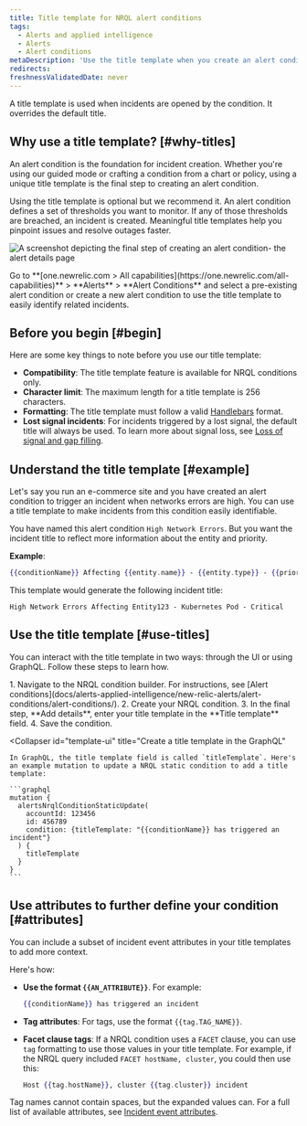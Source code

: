 ```yaml
---
title: Title template for NRQL alert conditions
tags:
  - Alerts and applied intelligence
  - Alerts
  - Alert conditions
metaDescription: 'Use the title template when you create an alert condition so you can easily identify related incidents.'
redirects:
freshnessValidatedDate: never
---
```


A title template is used when incidents are opened by the condition. It overrides the default title.

## Why use a title template? [#why-titles]

An alert condition is the foundation for incident creation. Whether you're using our guided mode or crafting a condition from a chart or policy, using a unique title template is the final step to creating an alert condition.

Using the title template is optional but we recommend it. An alert condition defines a set of thresholds you want to monitor. If any of those thresholds are breached, an incident is created. Meaningful title templates help you pinpoint issues and resolve outages faster.

<img
  title="alert details page"
  alt="A screenshot depicting the final step of creating an alert condition- the alert details page"
  src="/images/alerts_screenshot-crop_adding-alert-details-to-an-alert-condition.webp"
/>

<figcaption>
  Go to  <DNT>**[one.newrelic.com > All capabilities](https://one.newrelic.com/all-capabilities)**</DNT> > <DNT> **Alerts** </DNT> > <DNT> **Alert Conditions**</DNT> and select a pre-existing alert condition or create a new alert condition to use the title template to easily identify related incidents.
</figcaption>

## Before you begin [#begin]

Here are some key things to note before you use our title template:

* **Compatibility**: The title template feature is available for NRQL conditions only.
* **Character limit**: The maximum length for a title template is 256 characters.
* **Formatting**: The title template must follow a valid [Handlebars](https://handlebarsjs.com/guide/) format.
* **Lost signal incidents**: For incidents triggered by a lost signal, the default title will always be used. To learn more about signal loss, see [Loss of signal and gap filling](/docs/apis/nerdgraph/examples/nerdgraph-api-loss-signal-gap-filling/).

## Understand the title template [#example]

Let's say you run an e-commerce site and you have created an alert condition to trigger an incident when networks errors are high. You can use a title template to make incidents from this condition easily identifiable.

You have named this alert condition `High Network Errors`. But you want the incident title to reflect more information about the entity and priority.

**Example**:

```handlebars
{{conditionName}} Affecting {{entity.name}} - {{entity.type}} - {{priority}}
```

This template would generate the following incident title:

```
High Network Errors Affecting Entity123 - Kubernetes Pod - Critical
```

## Use the title template [#use-titles]

You can interact with the title template in two ways: through the UI or using GraphQL.  Follow these steps to learn how.

<CollapserGroup>
  <Collapser
    id="template-ui"
    title="Create a title template in the UI"
  >
    1. Navigate to the NRQL condition builder. For instructions, see [Alert conditions](docs/alerts-applied-intelligence/new-relic-alerts/alert-conditions/alert-conditions/).
    2. Create your NRQL condition.
    3. In the final step, **Add details**, enter your title template in the **Title template** field.
    4. Save the condition.
  </Collapser>

  <Collapser
    id="template-ui"
    title="Create a title template in the GraphQL"
  >
    In GraphQL, the title template field is called `titleTemplate`. Here's an example mutation to update a NRQL static condition to add a title template:

    ```graphql
    mutation {
      alertsNrqlConditionStaticUpdate(
        accountId: 123456
        id: 456789
        condition: {titleTemplate: "{{conditionName}} has triggered an incident"}
      ) {
        titleTemplate
      }
    }
    ```
  </Collapser>
</CollapserGroup>

## Use attributes to further define your condition [#attributes]

You can include a subset of incident event attributes in your title templates to add more context.

Here's how:

* **Use the format `{{AN_ATTRIBUTE}}`**. For example:

  ```handlebars
  {{conditionName}} has triggered an incident
  ```
* **Tag attributes**: For tags, use the format `{{tag.TAG_NAME}}`.
* **Facet clause tags**: If a NRQL condition uses a `FACET` clause, you can use `tag` formatting to use those values in your title template. For example, if the NRQL query included `FACET hostName, cluster`, you could then use this:

  ```handlebars
  Host {{tag.hostName}}, cluster {{tag.cluster}} incident
  ```

Tag names cannot contain spaces, but the expanded values can. For a full list of available attributes, see [Incident event attributes](/docs/alerts-applied-intelligence/new-relic-alerts/advanced-alerts/understand-technical-concepts/incident-event-attributes).
